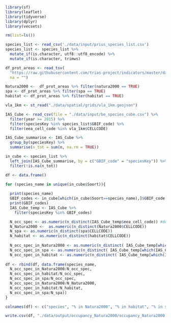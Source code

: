 ```r
library(sf)
library(leaflet)
library(tidyverse)
library(dplyr)
library(vecsets)
```

```r
rm(list=ls())
```

```r
species_list <- read_csv('./data/input/prius_species_list.csv')
species_list <- species_list %>%
  mutate_if(is.character, utf8::utf8_encode) %>%
  mutate_if(is.character, trimws)

df_prot_areas <- read_tsv(
  "https://raw.githubusercontent.com/trias-project/indicators/master/data/interim/intersect_EEA_ref_grid_protected_areas.tsv",
  na = "")

Natura2000 <-  df_prot_areas %>% filter(natura2000 == TRUE)
spa <- df_prot_areas %>% filter(spa == TRUE)
habitat <- df_prot_areas %>% filter(habitat == TRUE)
```

```r
vla_1km <- st_read("./data/spatial/grids/vla_1km.geojson")
```

```r
IAS_Cube <- read_csv(file = "./data/input/be_species_cube.csv") %>%
  filter(year >= 2015) %>% 
  filter(speciesKey %in% species_list$GBIF_code) %>% 
  filter(eea_cell_code %in% vla_1km$CELLCODE)
```

```r
IAS_Cube_summarise <- IAS_Cube %>% 
  group_by(speciesKey) %>% 
  summarise(n_tot = sum(n, na.rm = TRUE))

in_cube <- species_list %>% 
  left_join(IAS_Cube_summarise, by = c("GBIF_code" = "speciesKey")) %>% 
  filter(!is.na(n_tot))
```

```r
df <- data.frame()

for (species_name in unique(in_cube$Soort)){
  
  print(species_name)
  GBIF_codes <- in_cube[which(in_cube$Soort==species_name),]$GBIF_code
  print(GBIF_codes)
  IAS_Cube_temp <- IAS_Cube %>%
    filter(speciesKey %in% GBIF_codes)

  N_occ_spec <- as.numeric(n_distinct(IAS_Cube_temp$eea_cell_code)) #deze stap is hier zeker nodig, zelfde cel voor verschillende jaren in tabel
  N_Natura2000 <-  as.numeric(n_distinct(Natura2000$CELLCODE))
  N_spa <- as.numeric(n_distinct(spa$CELLCODE))
  N_habitat <- as.numeric(n_distinct(habitat$CELLCODE))
  
  N_occ_spec_in_Natura2000 <- as.numeric(n_distinct( IAS_Cube_temp[which(IAS_Cube_temp$eea_cell_code%in%Natura2000$CELLCODE),]$eea_cell_code))
  N_occ_spec_in_spa <- as.numeric(n_distinct( IAS_Cube_temp[which(IAS_Cube_temp$eea_cell_code%in%spa$CELLCODE),]$eea_cell_code))
  N_occ_spec_in_habitat <- as.numeric(n_distinct( IAS_Cube_temp[which(IAS_Cube_temp$eea_cell_code%in%habitat$CELLCODE),]$eea_cell_code))
                  
df <- rbind(df, data.frame(species_name,
  N_occ_spec_in_Natura2000/N_occ_spec,
  N_occ_spec_in_habitat/N_occ_spec,
  N_occ_spec_in_spa/N_occ_spec,
  N_occ_spec_in_Natura2000/N_Natura2000,
  N_occ_spec_in_habitat/N_habitat,
  N_occ_spec_in_spa/N_spa))
}

colnames(df) <- c("species", "% in Natura2000", "% in habitat", "% in spa", "bezet Natura2000", "bezet habitat", "bezet spa")

write.csv(df, "./data/output/occupancy_Natura2000/occupancy_Natura2000.csv")
```